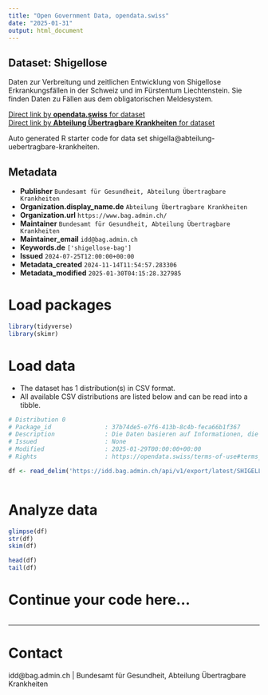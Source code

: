 ```yaml
---
title: "Open Government Data, opendata.swiss"
date: "2025-01-31"
output: html_document
---
```


## Dataset: Shigellose

Daten zur Verbreitung und zeitlichen Entwicklung von Shigellose Erkrankungsfällen in der Schweiz und im Fürstentum Liechtenstein. Sie finden Daten zu Fällen aus dem obligatorischen Meldesystem.

[Direct link by **opendata.swiss** for dataset](https://opendata.swiss/de/dataset/shigellose1)<br>
[Direct link by **Abteilung Übertragbare Krankheiten** for dataset](https://idd.bag.admin.ch)

Auto generated R starter code for data set shigella@abteilung-uebertragbare-krankheiten.

## Metadata

- **Publisher** `Bundesamt für Gesundheit, Abteilung Übertragbare Krankheiten`
- **Organization.display_name.de** `Abteilung Übertragbare Krankheiten`
- **Organization.url** `https://www.bag.admin.ch/`
- **Maintainer** `Bundesamt für Gesundheit, Abteilung Übertragbare Krankheiten`
- **Maintainer_email** `idd@bag.admin.ch`
- **Keywords.de** `['shigellose-bag']`
- **Issued** `2024-07-25T12:00:00+00:00`
- **Metadata_created** `2024-11-14T11:54:57.283306`
- **Metadata_modified** `2025-01-30T04:15:28.327985`


# Load packages

```r

library(tidyverse)
library(skimr)

```

# Load data

-   The dataset has 1 distribution(s) in CSV format.
-   All available CSV distributions are listed below and can be read into a tibble.

```r

# Distribution 0
# Package_id               : 37b74de5-e7f6-413b-8c4b-feca66b1f367
# Description              : Die Daten basieren auf Informationen, die Laboratorien, Ärztinnen und Ärzte sowie Spitäler dem BAG im Rahmen der Meldepflicht übermittelt haben.
# Issued                   : None
# Modified                 : 2025-01-29T00:00:00+00:00
# Rights                   : https://opendata.swiss/terms-of-use#terms_by

df <- read_delim('https://idd.bag.admin.ch/api/v1/export/latest/SHIGELLOSIS_oblig/csv')



```

# Analyze data

```r

glimpse(df)
str(df)
skim(df)

head(df)
tail(df)

```

# Continue your code here...

```r

```

------------------------------------------------------------------------

# Contact

idd@bag.admin.ch | Bundesamt für Gesundheit, Abteilung Übertragbare Krankheiten
